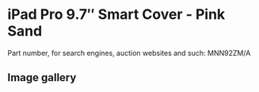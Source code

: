 
# iPad Pro 9.7″ Smart Cover - Pink Sand

Part number, for search engines, auction websites and such: MNN92ZM/A

## Image gallery

<div style={{ width: '100%', maxWidth: '768px' }}>
<GalleryComponent
    images={[
      {
        original: "/everysource/MNN92.webp",
        thumbnail: "/everypreview/MNN92.webp",
      },
      {
        original: "/everysource/MNN92_AV1_GOLD.webp",
        thumbnail: "/everypreview/MNN92_AV1_GOLD.webp",
      },
      {
        original: "/everysource/MNN92_AV1_ROSEGOLD.webp",
        thumbnail: "/everypreview/MNN92_AV1_ROSEGOLD.webp",
      },
      {
        original: "/everysource/MNN92_AV1_SILVER.webp",
        thumbnail: "/everypreview/MNN92_AV1_SILVER.webp",
      },
      {
        original: "/everysource/MNN92_AV1_SPACE_GRAY.webp",
        thumbnail: "/everypreview/MNN92_AV1_SPACE_GRAY.webp",
      },
      {
        original: "/everysource/MNN92_AV2.webp",
        thumbnail: "/everypreview/MNN92_AV2.webp",
      },
      {
        original: "/everysource/MNN92_AV3.webp",
        thumbnail: "/everypreview/MNN92_AV3.webp",
      }
    ]}
  />
</div>